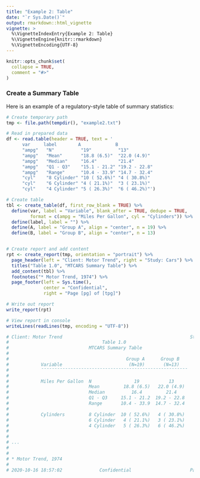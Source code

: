 ```yaml
---
title: "Example 2: Table"
date: "`r Sys.Date()`"
output: rmarkdown::html_vignette
vignette: >
  %\VignetteIndexEntry{Example 2: Table}
  %\VignetteEngine{knitr::rmarkdown}
  %\VignetteEncoding{UTF-8}
---
```


```r
knitr::opts_chunk$set(
  collapse = TRUE,
  comment = "#>"
)
```

### Create a Summary Table

Here is an example of a regulatory-style table of summary statistics:

```r

# Create temporary path
tmp <- file.path(tempdir(), "example2.txt")

# Read in prepared data
df <- read.table(header = TRUE, text = '
      var     label        A             B          
      "ampg"   "N"          "19"          "13"         
      "ampg"   "Mean"       "18.8 (6.5)"  "22.0 (4.9)" 
      "ampg"   "Median"     "16.4"        "21.4"       
      "ampg"   "Q1 - Q3"    "15.1 - 21.2" "19.2 - 22.8"
      "ampg"   "Range"      "10.4 - 33.9" "14.7 - 32.4"
      "cyl"    "8 Cylinder" "10 ( 52.6%)" "4 ( 30.8%)" 
      "cyl"    "6 Cylinder" "4 ( 21.1%)"  "3 ( 23.1%)" 
      "cyl"    "4 Cylinder" "5 ( 26.3%)"  "6 ( 46.2%)"')

# Create table
tbl <- create_table(df, first_row_blank = TRUE) %>% 
  define(var, label = "Variable", blank_after = TRUE, dedupe = TRUE,
         format = c(ampg = "Miles Per Gallon", cyl = "Cylinders")) %>% 
  define(label, label = "") %>% 
  define(A, label = "Group A", align = "center", n = 19) %>% 
  define(B, label = "Group B", align = "center", n = 13)


# Create report and add content
rpt <- create_report(tmp, orientation = "portrait") %>% 
  page_header(left = "Client: Motor Trend", right = "Study: Cars") %>% 
  titles("Table 1.0", "MTCARS Summary Table") %>% 
  add_content(tbl) %>% 
  footnotes("* Motor Trend, 1974") %>%
  page_footer(left = Sys.time(), 
              center = "Confidential", 
              right = "Page [pg] of [tpg]")

# Write out report
write_report(rpt)

# View report in console
writeLines(readLines(tmp, encoding = "UTF-8"))

# Client: Motor Trend                                                Study: Cars
#                                   Table 1.0
#                              MTCARS Summary Table
# 
#                                            Group A      Group B
#            Variable                         (N=19)       (N=13)
#            ¯¯¯¯¯¯¯¯¯¯¯¯¯¯¯¯¯¯¯¯¯¯¯¯¯¯¯¯¯¯¯¯¯¯¯¯¯¯¯¯¯¯¯¯¯¯¯¯¯¯¯¯¯¯¯
# 
#            Miles Per Gallon  N                19           13
#                              Mean         18.8 (6.5)   22.0 (4.9)
#                              Median          16.4         21.4
#                              Q1 - Q3     15.1 - 21.2  19.2 - 22.8
#                              Range       10.4 - 33.9  14.7 - 32.4
# 
#            Cylinders         8 Cylinder  10 ( 52.6%)   4 ( 30.8%)
#                              6 Cylinder   4 ( 21.1%)   3 ( 23.1%)
#                              4 Cylinder   5 ( 26.3%)   6 ( 46.2%)
# 
# 
# ...
# 
# 
# * Motor Trend, 1974
# 
# 2020-10-16 18:57:02              Confidential                      Page 1 of 1

```

